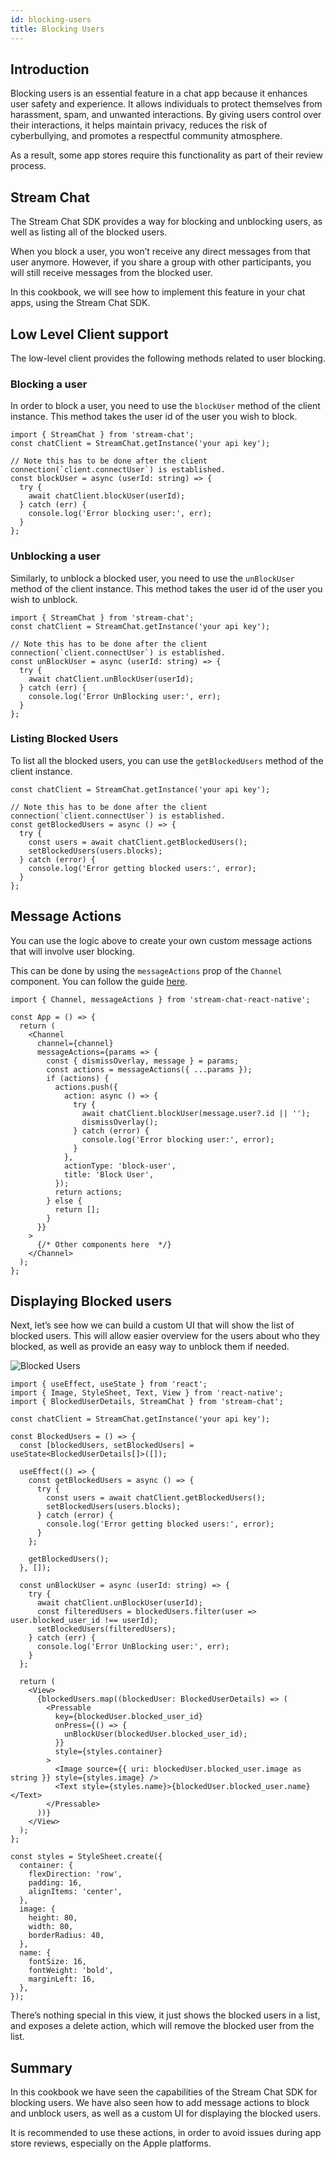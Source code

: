 ```yaml
---
id: blocking-users
title: Blocking Users
---
```


## Introduction

Blocking users is an essential feature in a chat app because it enhances user safety and experience. It allows individuals to protect themselves from harassment, spam, and unwanted interactions. By giving users control over their interactions, it helps maintain privacy, reduces the risk of cyberbullying, and promotes a respectful community atmosphere.

As a result, some app stores require this functionality as part of their review process.

## Stream Chat

The Stream Chat SDK provides a way for blocking and unblocking users, as well as listing all of the blocked users.

When you block a user, you won’t receive any direct messages from that user anymore. However, if you share a group with other participants, you will still receive messages from the blocked user.

In this cookbook, we will see how to implement this feature in your chat apps, using the Stream Chat SDK.

## Low Level Client support

The low-level client provides the following methods related to user blocking.

### Blocking a user

In order to block a user, you need to use the `blockUser` method of the client instance. This method takes the user id of the user you wish to block.

```tsx
import { StreamChat } from 'stream-chat';
const chatClient = StreamChat.getInstance('your api key');

// Note this has to be done after the client connection(`client.connectUser`) is established.
const blockUser = async (userId: string) => {
  try {
    await chatClient.blockUser(userId);
  } catch (err) {
    console.log('Error blocking user:', err);
  }
};
```

### Unblocking a user

Similarly, to unblock a blocked user, you need to use the `unBlockUser` method of the client instance. This method takes the user id of the user you wish to unblock.

```tsx
import { StreamChat } from 'stream-chat';
const chatClient = StreamChat.getInstance('your api key');

// Note this has to be done after the client connection(`client.connectUser`) is established.
const unBlockUser = async (userId: string) => {
  try {
    await chatClient.unBlockUser(userId);
  } catch (err) {
    console.log('Error UnBlocking user:', err);
  }
};
```

### Listing Blocked Users

To list all the blocked users, you can use the `getBlockedUsers` method of the client instance.

```tsx
const chatClient = StreamChat.getInstance('your api key');

// Note this has to be done after the client connection(`client.connectUser`) is established.
const getBlockedUsers = async () => {
  try {
    const users = await chatClient.getBlockedUsers();
    setBlockedUsers(users.blocks);
  } catch (error) {
    console.log('Error getting blocked users:', error);
  }
};
```

## Message Actions

You can use the logic above to create your own custom message actions that will involve user blocking.

This can be done by using the `messageActions` prop of the `Channel` component. You can follow the guide [here](../guides/custom-message-actions.mdx).

```tsx
import { Channel, messageActions } from 'stream-chat-react-native';

const App = () => {
  return (
    <Channel
      channel={channel}
      messageActions={params => {
        const { dismissOverlay, message } = params;
        const actions = messageActions({ ...params });
        if (actions) {
          actions.push({
            action: async () => {
              try {
                await chatClient.blockUser(message.user?.id || '');
                dismissOverlay();
              } catch (error) {
                console.log('Error blocking user:', error);
              }
            },
            actionType: 'block-user',
            title: 'Block User',
          });
          return actions;
        } else {
          return [];
        }
      }}
    >
      {/* Other components here  */}
    </Channel>
  );
};
```

## Displaying Blocked users

Next, let’s see how we can build a custom UI that will show the list of blocked users. This will allow easier overview for the users about who they blocked, as well as provide an easy way to unblock them if needed.

![Blocked Users](../assets/guides/blocking-users/blocked-users-list.png)

```tsx
import { useEffect, useState } from 'react';
import { Image, StyleSheet, Text, View } from 'react-native';
import { BlockedUserDetails, StreamChat } from 'stream-chat';

const chatClient = StreamChat.getInstance('your api key');

const BlockedUsers = () => {
  const [blockedUsers, setBlockedUsers] = useState<BlockedUserDetails[]>([]);

  useEffect(() => {
    const getBlockedUsers = async () => {
      try {
        const users = await chatClient.getBlockedUsers();
        setBlockedUsers(users.blocks);
      } catch (error) {
        console.log('Error getting blocked users:', error);
      }
    };

    getBlockedUsers();
  }, []);

  const unBlockUser = async (userId: string) => {
    try {
      await chatClient.unBlockUser(userId);
      const filteredUsers = blockedUsers.filter(user => user.blocked_user_id !== userId);
      setBlockedUsers(filteredUsers);
    } catch (err) {
      console.log('Error UnBlocking user:', err);
    }
  };

  return (
    <View>
      {blockedUsers.map((blockedUser: BlockedUserDetails) => (
        <Pressable
          key={blockedUser.blocked_user_id}
          onPress={() => {
            unBlockUser(blockedUser.blocked_user_id);
          }}
          style={styles.container}
        >
          <Image source={{ uri: blockedUser.blocked_user.image as string }} style={styles.image} />
          <Text style={styles.name}>{blockedUser.blocked_user.name}</Text>
        </Pressable>
      ))}
    </View>
  );
};

const styles = StyleSheet.create({
  container: {
    flexDirection: 'row',
    padding: 16,
    alignItems: 'center',
  },
  image: {
    height: 80,
    width: 80,
    borderRadius: 40,
  },
  name: {
    fontSize: 16,
    fontWeight: 'bold',
    marginLeft: 16,
  },
});
```

There’s nothing special in this view, it just shows the blocked users in a list, and exposes a delete action, which will remove the blocked user from the list.

## Summary

In this cookbook we have seen the capabilities of the Stream Chat SDK for blocking users. We have also seen how to add message actions to block and unblock users, as well as a custom UI for displaying the blocked users.

It is recommended to use these actions, in order to avoid issues during app store reviews, especially on the Apple platforms.
